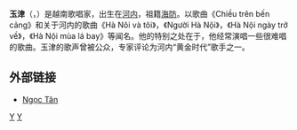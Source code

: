 {{blpunsourced|time=2015-01-20T06:02:51+00:00}}
'''玉津'''（{{lang-vi|Ngọc Tân}}，{{bd|1948年|||}}）是越南歌唱家，出生在[[河内|河内]]，祖籍[[海防|海防]]。以歌曲《Chiều trên bến cảng》和关于河内的歌曲《Hà Nôi và tôi》，《Người Hà Nội》，《Hà Nội ngày trở về》，《Hà Nội mùa lá bay》等闻名。他的特别之处在于，他经常演唱一些很难唱的歌曲。玉津的歌声曾被公众，专家评论为河内“黄金时代”歌手之一。

== 外部链接 ==
*[http://baicadicungnamthang.net/nghe-si/ngoc-tan Ngọc Tân] {{Wayback|url=http://baicadicungnamthang.net/nghe-si/ngoc-tan |date=20150120073312 }}

[[Category:越南男歌手|Y]]
[[Category:河內市人|Y]]